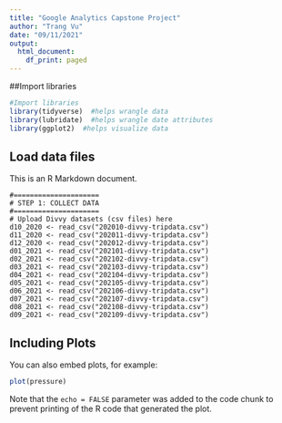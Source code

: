 ---
title: "Google Analytics Capstone Project"
author: "Trang Vu"
date: "09/11/2021"
output:
  html_document:
    df_print: paged
---
##Import libraries
```{r}
#Import libraries
library(tidyverse)  #helps wrangle data
library(lubridate)  #helps wrangle date attributes
library(ggplot2)  #helps visualize data
```

## Load data files

This is an R Markdown document.

```{}
#=====================
# STEP 1: COLLECT DATA
#=====================
# Upload Divvy datasets (csv files) here
d10_2020 <- read_csv("202010-divvy-tripdata.csv")
d11_2020 <- read_csv("202011-divvy-tripdata.csv")
d12_2020 <- read_csv("202012-divvy-tripdata.csv")
d01_2021 <- read_csv("202101-divvy-tripdata.csv")
d02_2021 <- read_csv("202102-divvy-tripdata.csv")
d03_2021 <- read_csv("202103-divvy-tripdata.csv")
d04_2021 <- read_csv("202104-divvy-tripdata.csv")
d05_2021 <- read_csv("202105-divvy-tripdata.csv")
d06_2021 <- read_csv("202106-divvy-tripdata.csv")
d07_2021 <- read_csv("202107-divvy-tripdata.csv")
d08_2021 <- read_csv("202108-divvy-tripdata.csv")
d09_2021 <- read_csv("202109-divvy-tripdata.csv")
```

## Including Plots

You can also embed plots, for example:

```{r pressure, echo=FALSE}
plot(pressure)
```

Note that the `echo = FALSE` parameter was added to the code chunk to prevent printing of the R code that generated the plot.
